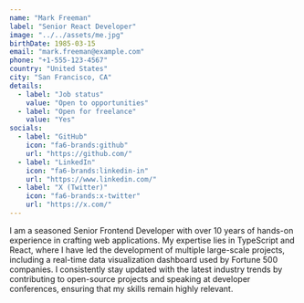 ```yaml
---
name: "Mark Freeman"
label: "Senior React Developer"
image: "../../assets/me.jpg"
birthDate: 1985-03-15
email: "mark.freeman@example.com"
phone: "+1-555-123-4567"
country: "United States"
city: "San Francisco, CA"
details:
  - label: "Job status"
    value: "Open to opportunities"
  - label: "Open for freelance"
    value: "Yes"
socials:
  - label: "GitHub"
    icon: "fa6-brands:github"
    url: "https://github.com/"
  - label: "LinkedIn"
    icon: "fa6-brands:linkedin-in"
    url: "https://www.linkedin.com/"
  - label: "X (Twitter)"
    icon: "fa6-brands:x-twitter"
    url: "https://x.com/"
---
```


I am a seasoned Senior Frontend Developer with over 10 years of hands-on experience in crafting web applications. My expertise lies in TypeScript and React, where I have led the development of multiple large-scale projects, including a real-time data visualization dashboard used by Fortune 500 companies. I consistently stay updated with the latest industry trends by contributing to open-source projects and speaking at developer conferences, ensuring that my skills remain highly relevant.
